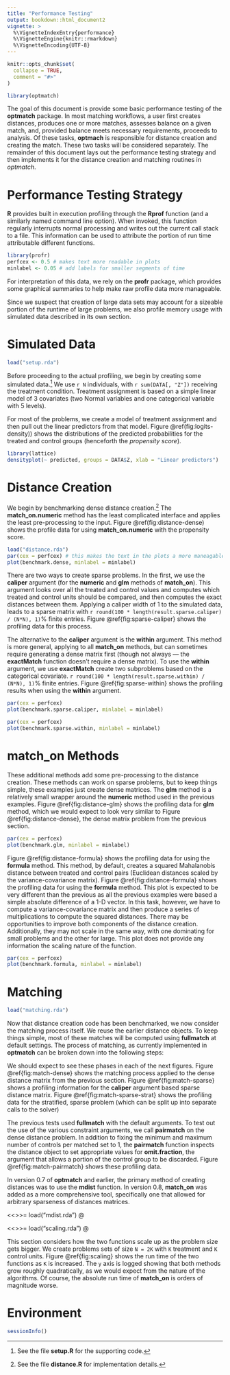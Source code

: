 ```yaml
---
title: "Performance Testing"
output: bookdown::html_document2
vignette: >
  %\VignetteIndexEntry{performance}
  %\VignetteEngine{knitr::rmarkdown}
  %\VignetteEncoding{UTF-8}
---
```


```r
knitr::opts_chunk$set(
  collapse = TRUE,
  comment = "#>"
)
```

```r
library(optmatch)
```
The goal of this document is provide some basic performance testing of the
**optmatch** package. In most matching workflows, a user first creates
distances, produces one or more matches, assesses balance on a given match,
and, provided balance meets necessary requirements, proceeds to analysis. Of
these tasks, **optmach** is responsible for distance creation and
creating the match. These two tasks will be considered separately. The
remainder of this document lays out the performance testing strategy and then
implements it for the distance creation and matching routines in
*optmatch*.

# Performance Testing Strategy

**R** provides built in execution profiling through the **Rprof**
function (and a similarly named command line option). When invoked, this
function regularly interrupts normal processing and writes out the current
call stack to a file. This information can be used to attribute the portion of
run time attributable different functions.

```r
library(profr)
perfcex <- 0.5 # makes text more readable in plots
minlabel <- 0.05 # add labels for smaller segments of time
```

For interpretation of this data, we rely on the **profr** package, which
provides some graphical summaries to help make raw profile data more manageable.

Since we suspect that creation of large data sets may account for a sizeable
portion of the runtime of large problems, we also profile memory usage
with simulated data described in its own section.

# Simulated Data

```r
load("setup.rda")
```

Before proceeding to the actual profiling, we begin by creating some simulated
data.^[See the file **setup.R** for the supporting code.]
We use `r N` individuals, with `r sum(DATA[, "Z"])` receiving the
treatment condition.
Treatment assignment is based on a
simple linear model of 3 covariates (two Normal variables and one categorical
variable with 5 levels).

For most of the problems, we create a model of treatment assignment and then
pull out the linear predictors from that model.
Figure \@ref(fig:logits-density))
shows the distributions of the predicted probabilities for the treated and
control groups (henceforth the *propensity score*).

```r
library(lattice)
densityplot(~ predicted, groups = DATA$Z, xlab = "Linear predictors")
```

# Distance Creation

We begin by benchmarking dense distance creation.^[See the file
**distance.R** for implementation details.] The **match_on.numeric**
method has the least complicated interface and applies the least
pre-processing to the input. Figure \@ref(fig:distance-dense) shows the profile data for
using **match_on.numeric** with the propensity score.

```r
load("distance.rda")
par(cex = perfcex) # this makes the text in the plots a more maneagable size.
plot(benchmark.dense, minlabel = minlabel)
```

There are two ways to create sparse problems. In the first, we use the
**caliper** argument (for the **numeric** and **glm** methods
of **match_on**). This argument looks over all the treated and control
values and computes which treated and control units should be compared, and
then computes the exact distances between them. Applying a caliper width of 1
to the simulated data, leads to a sparse matrix with
`r round(100 * length(result.sparse.caliper) / (N*N), 1)`% finite
entries. Figure \@ref{fig:sparse-caliper} shows the profiling data for this
process.

The alternative to the **caliper** argument is the **within**
argument.
This method is more general, applying to all **match_on** methods, but can sometimes
require generating a dense matrix first (though not always --- the
**exactMatch** function doesn't require a dense matrix). To use the
**within** argument, we use **exactMatch** create two subproblems
based on the categorical covariate.
`r round(100 * length(result.sparse.within) / (N*N), 1)`% finite
entries. Figure \@ref{fig:sparse-within} shows the profiling results when using
the **within** argument.

```r
par(cex = perfcex)
plot(benchmark.sparse.caliper, minlabel = minlabel)
```

```r
par(cex = perfcex)
plot(benchmark.sparse.within, minlabel = minlabel)
```

# **match_on** Methods

These additional methods add some pre-processing to the distance creation.
These methods can work on sparse problems, but to keep things simple, these examples
just create dense matrices. The **glm** method is a relatively small
wrapper around the **numeric** method used in the previous examples.
Figure \@ref{fig:distance-glm} shows the profiling data for **glm**
method, which we would expect to look very similar to
Figure \@ref{fig:distance-dense}, the dense matrix problem from the previous
section.

```r
par(cex = perfcex)
plot(benchmark.glm, minlabel = minlabel)
```

Figure \@ref{fig:distance-formula} shows the
profiling data for using the **formula** method. This method, by default,
creates a squared Mahalanobis distance between treated and control pairs (Euclidean
distances scaled by the variance-covariance matrix).
Figure \@ref{fig:distance-formula} shows the profiling data for using the
**formula** method. This plot is expected to be very different than
the previous as all the previous examples were based a simple absolute
difference of a 1-D vector. In this task, however, we have to compute a
variance-covariance matrix and then produce a series of multiplications to
compute the squared distances. There may be opportunities to improve both
components of the distance creation. Additionally, they may not scale in the
same way, with one dominating for small problems and the other for large. This
plot does not provide any information the scaling nature of the function.

```r
par(cex = perfcex)
plot(benchmark.formula, minlabel = minlabel)
```
# Matching

```r
load("matching.rda")
```

Now that distance creation code has been benchmarked, we now consider the
matching process itself. We reuse the earlier distance objects. To keep things
simple, most of these matches will be computed using **fullmatch** at
default settings. The process of matching, as currently implemented in
**optmatch** can be broken down into the following steps:

\begin{enumerate}
  \item The specification for the match is check for basic sanity.
  \item If there are clear subproblems (such as those created using
  **exactMatch**), the problem is broken into multiple parts, and each
  of the next steps is run for each component.
  \item From the matrix representation of the distances (which is potentially
  sparse), a new matrix is formed with a row for each valid comparison. The data in
  each row is the treated unit, the control unit, and the distance (an
  adjacency matrix).
  \item This representation is passed to the Fortran solver, along with the
  fixed elements of the matching process.
  \item The results of the solver and turned into an **optmatch** object,
  a factor where the names corresponds to the names of the units and the
  levels to the matched groups. This object also stores additional information
  about the match as attributes. (If the match was split into multiple
  components, it is combined here.)
\end{enumerate}

We should expect to see these phases in each of the next figures.
Figure \@ref{fig:match-dense} shows the matching process applied to the dense
distance matrix from the previous section. Figure \@ref{fig:match-sparse} shows
a profiling information for the **caliper** argument based sparse distance
matrix. Figure \@ref{fig:match-sparse-strat} shows the profiling data for the
stratified, sparse problem (which can be split up into separate calls to the
solver)

\begin{figure}
\centering
<<fig = T>>=
par(cex = perfcex)
plot(benchmark.matching.dense, minlabel = minlabel)
@
\caption{Profiling diagram for dense matrix based matching for $N =
\Sexpr{N}$ units.}
\label{fig:match-dense}
\end{figure}

\begin{figure}
\centering
<<fig = T>>=
par(cex = perfcex)
plot(benchmark.matching.sparse, minlabel = minlabel)
@
\caption{Profiling diagram for sparse matrix based matching for $N =
\Sexpr{N}$ units.}
\label{fig:match-sparse}
\end{figure}

\begin{figure}
\centering
<<fig = T>>=
par(cex = perfcex)
plot(benchmark.matching.sparse.strat, minlabel = minlabel)
@
\caption{Profiling diagram for stratified sparse matrix based matching for $N =
\Sexpr{N}$ units.}
\label{fig:match-sparse-strat}
\end{figure}


The previous tests used **fullmatch** with the default arguments. To test
out the use of the various constraint arguments, we call **pairmatch**
on the dense distance problem. In addition to fixing the minimum and maximum
number of controls per matched set to 1, the **pairmatch** function inspects the
distance object to set appropriate values for **omit.fraction**, the
argument that allows a portion of the control group to be discarded.
Figure \@ref{fig:match-pairmatch} shows these profiling data.

\begin{figure}
\centering
<<fig = T>>=
par(cex = perfcex)
plot(benchmark.matching.pairmatch, minlabel = minlabel)
@
\caption{Profiling diagram for dense matrix pairmatching for $N =
\Sexpr{N}$ units.}
\label{fig:match-pairmatch}
\end{figure}

\section{**mdist** and **match_on**}

In version 0.7 of **optmatch** and earlier, the primary method of
creating distances was to use the **mdist** function. In version 0.8,
**match_on** was added as a more comprehensive tool, specifically one
that allowed for arbitrary sparseness of distances matrices.

<<>>=
load("mdist.rda")
@

\begin{figure}
\centering
<<fig = T>>=
par(cex = perfcex)
plot(benchmark.mdist, minlabel = minlabel)
@
\caption{Profiling results for a stratified mdist distance problem.}
\end{figure}
\appendix

\subsection{Scaling}

<<>>=
load("scaling.rda")
@

This section considers how the two functions scale up as the problem size gets
bigger. We create problems sets of size `N = 2K` with `K` treatment and `K`
control units. Figure \@ref{fig:scaling} shows the run time of the two functions as `K` is
increased. The `y` axis is logged showing that both methods grow roughly
quadratically, as we would expect from the nature of the algorithms. Of
course, the absolute run time of **match_on** is orders of magnitude
worse.

\begin{figure}
\centering
<<fig = T>>=
plot(match_on ~ k, data = times, type = 'l', col = "red", log = "y")
lines(mdist ~ k, data = times, col = "blue", log = "y")
@
\caption{Run times for increasingly large problems for the **match_on**
(red) and **mdist** (blue) functions.}
\label{fig:scaling}
\end{figure}



# Environment

```r
sessionInfo()
```
